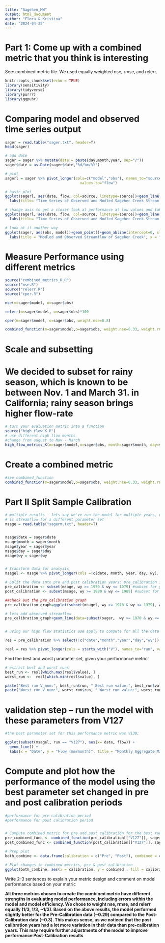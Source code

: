 ```yaml
---
title: "Sagehen_HW"
output: html_document
author: "Flora & Kristina" 
date: "2024-04-25"
---
```

# Part 1: Come up with a combined metric that you think is interesting 
See: combined metric file. We used equally weighted nse, rmse, and relerr. 

```r
knitr::opts_chunk$set(echo = TRUE)
library(sensitivity)
library(tidyverse)
library(purrr)
library(ggpubr)
```

# Comparing model and observed time series output
```r
sager = read.table("sager.txt", header=T)
head(sager)

# add date
sager = sager %>% mutate(date = paste(day,month,year, sep="/"))
sager$date = as.Date(sager$date,"%d/%m/%Y")

# plot
sagerl = sager %>% pivot_longer(cols=c("model","obs"), names_to="source",
                                  values_to="flow")

# basic plot
ggplot(sagerl, aes(date, flow, col=source, linetype=source))+geom_line() +
  labs(title= "Time Series of Observed and Modled Sagehen Creek Stream Flow", y = "Date", x = "Stream Flow (mm/day)")
```


```r
# change axis to get a closer look at performance at low values and take log
ggplot(sagerl, aes(date, flow, col=source, linetype=source))+geom_line()+scale_y_continuous(trans="log")+labs(y="streamflow mm/day")+
  labs(title= "Time Series of Observed and Modled Sagehen Creek Stream Flow (Log Transformed)", x = "Date", y = "Stream Flow (mm/day)")
```


```r
# look at it another way
ggplot(sager, aes(obs, model))+geom_point()+geom_abline(intercept=0, slope=1, col="red") +
  labs(title = "Modled and Observed Streamflow of Sagehen Creek", x = "Obvsered", y = "Modled")

```

# Measure Performance using different metrics

```r
source("combined_metrics_K.R")
source("nse.R")
source("relerr.R")
source("cper.R")

nse(m=sager$model, o=sager$obs)

relerr(m=sager$model, o=sager$obs)*100

cper(m=sager$model, o=sager$obs, weight.nse=0.8)

combined_function(m=sager$model,o=sager$obs, weight.nse=0.33, weight.rmse=0.33, weight.relerr=0.34)
```

# Scale and subsetting

# We decided to subset for rainy season, which is known to be between Nov. 1 and March 31. in California; rainy season brings higher flow-rate 
```r

# turn your evaluation metric into a function
source("high_flow_K.R")
# use different high flow months
#change from august to Nov - March
high_flow_metrics_K(m=sager$model,o=sager$obs, month=sager$month, day=sager$day, year=sager$year, wy=sager$wy, high_flow_months = c(11:3))

```
  
# Create a combined metric

```r
#see combined_function
combined_function(m=sager$model,o=sager$obs, weight.nse=0.33, weight.rmse=0.33, weight.relerr=0.34)
```

# Part II Split Sample Calibration

```r
# multiple results - lets say we've run the model for multiple years, each column
# is streamflow for a different parameter set
msage = read.table("sagerm.txt", header=T)


msage$date = sager$date
msage$month = sager$month
msage$year = sager$year
msage$day = sager$day
msage$wy = sager$wy


# Transform data for analysis
msagel <- msage %>% pivot_longer(cols =!c(date, month, year, day, wy), names_to = "run", values_to = "flow")

# Split the data into pre and post calibration years; pre_calibration is 1970 to 1979; post is 1980 to 1989
pre_calibration <- subset(msage, wy >= 1970 & wy <= 1979) #subset for year between 1970 and 1979 #training dataset 
post_calibration <- subset(msage, wy >= 1980 & wy <= 1989) #subset for year between 1980 and 1989  #validation dataset 

##check out the pre_calibration graph
pre_calibration_graph=ggplot(subset(msagel, wy >= 1970 & wy <= 1979), aes(as.Date(date), flow, col=run))+geom_line()+theme(legend.position = "none") 

# lets add observed streamflow
pre_calibration_graph+geom_line(data=subset(sager,  wy >= 1970 & wy <= 1979), aes(as.Date(date), obs), size=2, col="black", linetype=2)+ labs(title = "Pre Calibration of Sagehen Creek Streamflow from 1970 - 1979", x = "Date", y = "Streamflow (mm/day)")


# using our high flow statistics use apply to compute for all the data using the updated flow metrics routing that also computed combined metrics

res = pre_calibration %>% select(!c("date","month","year","day","wy")) %>% map_df(combined_function, o=sager$obs)

resl = res %>% pivot_longer(cols = starts_with("V"), names_to="run", values_to="value") 

```


Find the best and worst parameter set, given your performance metric

```r

# extract best and worst runs
best_run <- resl[which.max(resl$value), ]
worst_run <-  resl[which.min(resl$value), ]

paste("Best run V_num:", best_run$run, " Best run value:", best_run$value)
paste("Worst run V_num:", worst_run$run, " Worst run value:", worst_run$value)
```

# validation step -- run the model with these parameters from V127 

```r
#the best parameter set for this performance metric was V130; 

ggplot(subset(msagel, run == "V127"), aes(x= date, flow)) + 
  geom_line() +
  labs(x = "Date", y = "Flow (mm/month)", title = "Monthly Aggregate Maximum Stream Flow for Best Model Run (V127)") + theme_minimal()

```


# Compute and plot how the performance of the model using the best parameter set changed in pre and post calibration periods


```r
#performance for pre calibration period
#performance for post calibration period 


# Compute combined metric for pre and post calibration for the best run
pre_combined_func <- combined_function(pre_calibration[["V127"]], sager$obs)
post_combined_func <- combined_function(post_calibration[["V127"]], sager$obs)

# Prep plot
both_combine <- data.frame(calibration = c("Pre", "Post"), combined = c(pre_combined_func, post_combined_func))

# Plot changes in combined metrics, pre & post calibration
ggplot(both_combine, aes(x = calibration, y = combined , fill = calibration)) + geom_bar(stat = "identity", position = "dodge") + labs(title = "Model Performance Pre vs Post Calibration", x = "Calibration Period", y = "Combined Metric")

```


Write 2-3 sentences to explain your metric design and comment on model performance based on your metric

**All three metrics chosen to create the combined metric have different strengths in evaluating model performance, including errors within the model and model efficiency. We chose to weight nse, rmse, and relerr equally (1/3, 1/3, ~1/3). Based on the above results, the model performed slightly better  for the Pre-Calibration data (~0.29) compared to the Post-Calibration data (~0.3). This makes sense, as we noticed that the post calibration years had a lot more variation in their data than pre-calibration years. This may require further adjustments of the model to improve performance Post-Calibration results**
